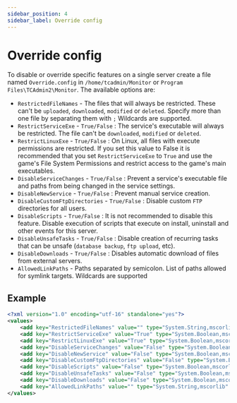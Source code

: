 ```yaml
---
sidebar_position: 4
sidebar_label: Override config
---
```


# Override config

To disable or override specific features on a single server create a file named `Override.config` in `/home/tcadmin/Monitor` or `Program Files\TCAdmin2\Monitor`. The available options are:

- `RestrictedFileNames` - The files that will always be restricted. These can't be `uploaded`, `downloaded`, `modified` or `deleted`. Specify more than one file by separating them with `;` Wildcards are supported.
- `RestrictServiceExe` - `True/False` : The service's executable will always be restricted. The file can't be `downloaded`, `modified` or `deleted`.
- `RestrictLinuxExe` - `True/False` : On Linux, all files with execute permissions are restricted. If you set this value to False it is recommended that you set `RestrictServiceExe` to `True` and use the game's File System Permissions and restrict access to the game's main executables.
- `DisableServiceChanges` - `True/False` : Prevent a service's executable file and paths from being changed in the service settings.
- `DisableNewService` - `True/False` : Prevent manual service creation.
- `DisableCustomFtpDirectories` - `True/False` : Disable custom `FTP` directories for all users.
- `DisableScripts` - `True/False` : It is not recommended to disable this feature. Disable execution of scripts that execute on install, uninstall and other events for this server.
- `DisableUnsafeTasks` - `True/False` : Disable creation of recurring tasks that can be unsafe (`database backup`, `ftp upload`, etc).
- `DisableDownloads` - `True/False` : Disables automatic download of files from external servers.
- `AllowedLinkPaths` - Paths separated by semicolon. List of paths allowed for symlink targets. Wildcards are supported

## Example

```xml
<?xml version="1.0" encoding="utf-16" standalone="yes"?>
<values>
	<add key="RestrictedFileNames" value="" type="System.String,mscorlib" />
	<add key="RestrictServiceExe" value="True" type="System.Boolean,mscorlib" />
	<add key="RestrictLinuxExe" value="True" type="System.Boolean,mscorlib" />
	<add key="DisableServiceChanges" value="False" type="System.Boolean,mscorlib" />
	<add key="DisableNewService" value="False" type="System.Boolean,mscorlib" />
	<add key="DisableCustomFtpDirectories" value="False" type="System.Boolean,mscorlib" />
	<add key="DisableScripts" value="False" type="System.Boolean,mscorlib" />
	<add key="DisableUnsafeTasks" value="False" type="System.Boolean,mscorlib" />
	<add key="DisableDownloads" value="False" type="System.Boolean,mscorlib" />
	<add key="AllowedLinkPaths" value="" type="System.String,mscorlib" />
</values>
```


